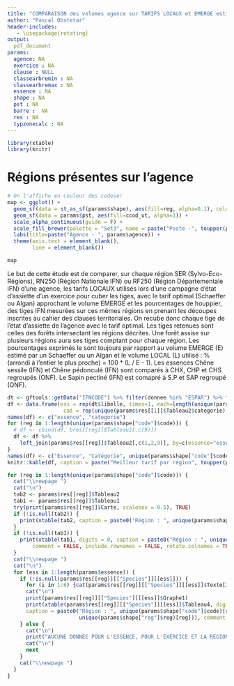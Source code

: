 ```yaml
---
title: "COMPARAISON des volumes agence sur TARIFS LOCAUX et EMERGE estimé SR"
author: "Pascal Obstetar"
header-includes:
   - \usepackage{rotating}
output:
  pdf_document
params:
  agence: NA
  exercice : NA
  clause : NULL
  classearbremin : NA
  classearbremax : NA
  essence : NA
  shape : NA
  pst : NA
  barre :  NA
  res : NA
  typzonecalc : NA
---
```


```r
library(xtable)
library(knitr)
```


# Régions présentes sur l'agence
  
```r
# On l'affiche en couleur des codeser
map <- ggplot() +
  geom_sf(data = st_as_sf(params$shape), aes(fill=reg, alpha=0.1), color = "white") +
  geom_sf(data = params$pst, aes(fill=ccod_ut, alpha=1)) +
  scale_alpha_continuous(guide = F) +
  scale_fill_brewer(palette = "Set3", name = paste("Poste -", toupper(params$typzonecalc))) +
  labs(title=paste("Agence - ", params$agence)) +
  theme(axis.text = element_blank(),
        line = element_blank())

map
```

Le but de cette étude est de comparer, sur chaque région SER (Sylvo-Eco-Régions), RN250 (Région Nationale IFN) ou RF250 (Région Départementale IFN) d'une agence, les tarifs LOCAUX utilisés lors d'une campagne d'état d'assiette d'un exercice pour cuber les tiges, avec le tarif optimal (Schaeffer ou Algan) approchant le volume EMERGE et les pourcentages de houppier, des tiges IFN mesurées sur ces mêmes régions en prenant les découpes inscrites au cahier des clauses territoriales. On recube donc chaque tige de l'état d'assiette de l'agence avec le tarif optimal. Les tiges retenues sont celles des forêts intersectant les régions décrites. Une forêt assise sur plusieurs régions aura ses tiges comptant pour chaque région.
Les pourcentages exprimés le sont toujours par rapport au volume EMERGE (E) estimé par un Schaeffer ou un Algan et le volume LOCAL (L) utilisé : % (arrondi à l'entier le plus proche) = 100 * (L / E - 1).
Les essences Chêne sessile (IFN) et Chêne pédonculé (IFN) sont comparés à CHX, CHP et CHS regroupés (ONF). Le Sapin pectiné (IFN) est comapré à S.P et SAP regroupé (ONF).

```r
dt <- gftools::getData("IFNCODE") %>% filter(donnee %in% "ESPAR") %>% filter(code %in% params$essence)
df <- data.frame(ess = rep(dt$libelle, times=1, each=length(unique(params$res[[1]]$Tableau2$categorie))), 
                  cat = rep(unique(params$res[[1]]$Tableau2$categorie), times=length(params$essence)))
names(df) <- c("essence", "categorie")
for (reg in 1:length(unique(params$shape["code"]$code))) {
  # df <- cbind(df, bres[[reg]]$Tableau2[,c(9)])
  df <- df %>%
    left_join(params$res[[reg]]$Tableau2[,c(1,2,9)], by=c(essence="essence", categorie="categorie"))
}
names(df) <- c("Essence", "Catégorie", unique(params$shape["code"]$code))
knitr::kable(df, caption = paste("Meilleur tarif par région", toupper(params$typzonecalc)))
```


```r
for (reg in 1:length(unique(params$shape["code"]$code))) {
  cat("\\newpage ")
  cat("\n")
  tab2 <- params$res[[reg]]$Tableau2
  tab1 <- params$res[[reg]]$Tableau1
  try(print(params$res[[reg]]$Carte, scalebox = 0.5), TRUE)
  if (!is.null(tab2)) {
    print(xtable(tab2, caption = paste0("Région : ", unique(params$shape["code"]$code)[reg], "-", unique(params$shape["reg"]$reg)[reg])), comment = FALSE)
  }
  if (!is.null(tab1)) {
    print(xtable(tab1, digits = 0, caption = paste0("Région : ", unique(params$shape["code"]$code)[reg], "-", unique(params$shape["reg"]$reg)[reg])),
        comment = FALSE, include.rownames = FALSE, rotate.colnames = TRUE, scalebox = 0.7)
  }
  cat("\\newpage ")
  cat("\n")
  for (ess in 1:length(params$essence)) {
    if (!is.null(params$res[[reg]][["Species"]][[ess]])) {
      for (i in 1:6) {cat(params$res[[reg]][["Species"]][[ess]]$Texte[i], "\n")}
      cat("\n")
      print(params$res[[reg]][["Species"]][[ess]]$Graphe1)
      print(xtable(params$res[[reg]][["Species"]][[ess]]$Tableau4, digits=0,
      caption = paste0("Région : ", unique(params$shape["code"]$code)[reg], "-",
                       unique(params$shape["reg"]$reg)[reg])), comment = FALSE, scalebox = 0.8, include.rownames = FALSE)
    } else {
      cat("\n")
      print("AUCUNE DONNÉE POUR L'ESSENCE, POUR L'EXERCICE ET LA REGION CONSIDÉRÉE.")
      cat("\n")
      next
    }
    cat("\\newpage ")
  }
}
```
